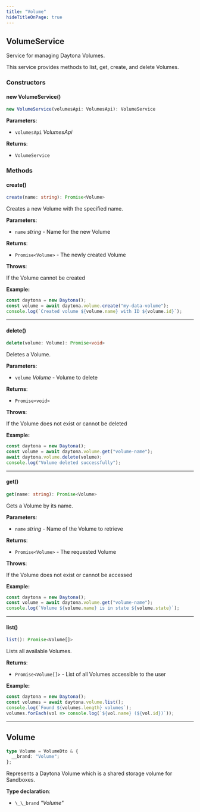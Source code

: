 ```yaml
---
title: "Volume"
hideTitleOnPage: true
---
```



## VolumeService

Service for managing Daytona Volumes.

This service provides methods to list, get, create, and delete Volumes.

### Constructors

#### new VolumeService()

```ts
new VolumeService(volumesApi: VolumesApi): VolumeService
```

**Parameters**:

- `volumesApi` _VolumesApi_


**Returns**:

- `VolumeService`

### Methods

#### create()

```ts
create(name: string): Promise<Volume>
```

Creates a new Volume with the specified name.

**Parameters**:

- `name` _string_ - Name for the new Volume


**Returns**:

- `Promise<Volume>` - The newly created Volume

**Throws**:

If the Volume cannot be created

**Example:**

```ts
const daytona = new Daytona();
const volume = await daytona.volume.create("my-data-volume");
console.log(`Created volume ${volume.name} with ID ${volume.id}`);
```

***

#### delete()

```ts
delete(volume: Volume): Promise<void>
```

Deletes a Volume.

**Parameters**:

- `volume` _Volume_ - Volume to delete


**Returns**:

- `Promise<void>`

**Throws**:

If the Volume does not exist or cannot be deleted

**Example:**

```ts
const daytona = new Daytona();
const volume = await daytona.volume.get("volume-name");
await daytona.volume.delete(volume);
console.log("Volume deleted successfully");
```

***

#### get()

```ts
get(name: string): Promise<Volume>
```

Gets a Volume by its name.

**Parameters**:

- `name` _string_ - Name of the Volume to retrieve


**Returns**:

- `Promise<Volume>` - The requested Volume

**Throws**:

If the Volume does not exist or cannot be accessed

**Example:**

```ts
const daytona = new Daytona();
const volume = await daytona.volume.get("volume-name");
console.log(`Volume ${volume.name} is in state ${volume.state}`);
```

***

#### list()

```ts
list(): Promise<Volume[]>
```

Lists all available Volumes.

**Returns**:

- `Promise<Volume[]>` - List of all Volumes accessible to the user

**Example:**

```ts
const daytona = new Daytona();
const volumes = await daytona.volume.list();
console.log(`Found ${volumes.length} volumes`);
volumes.forEach(vol => console.log(`${vol.name} (${vol.id})`));
```

***


## Volume

```ts
type Volume = VolumeDto & {
  __brand: "Volume";
};
```

Represents a Daytona Volume which is a shared storage volume for Sandboxes.

**Type declaration**:

- `\_\_brand` _"Volume"_

